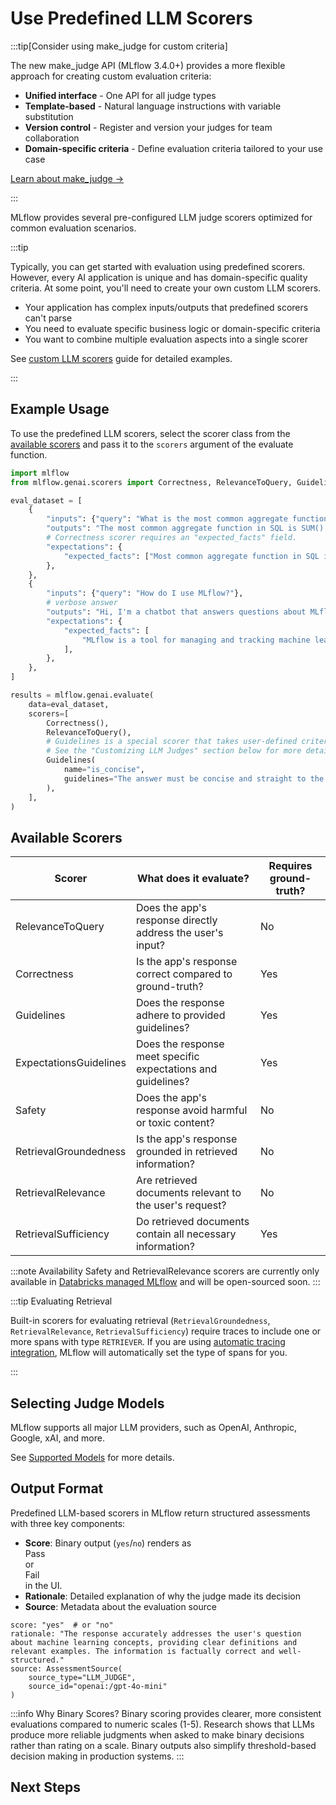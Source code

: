 
# Use Predefined LLM Scorers

:::tip[Consider using make_judge for custom criteria]

The new <APILink fn="mlflow.genai.judges.make_judge">make_judge</APILink> API (MLflow 3.4.0+) provides a more flexible approach for creating custom evaluation criteria:

- **Unified interface** - One API for all judge types
- **Template-based** - Natural language instructions with variable substitution
- **Version control** - Register and version your judges for team collaboration
- **Domain-specific criteria** - Define evaluation criteria tailored to your use case

[Learn about make_judge →](/genai/eval-monitor/scorers/llm-judge/make-judge)

:::

MLflow provides several pre-configured LLM judge scorers optimized for common evaluation scenarios.

:::tip

Typically, you can get started with evaluation using predefined scorers. However, every AI application is unique and has domain-specific quality criteria. At some point, you'll need to create your own custom LLM scorers.

- Your application has complex inputs/outputs that predefined scorers can't parse
- You need to evaluate specific business logic or domain-specific criteria
- You want to combine multiple evaluation aspects into a single scorer

See <ins>[custom LLM scorers](/genai/eval-monitor/scorers/llm-judge/guidelines)</ins> guide for detailed examples.

:::

## Example Usage

To use the predefined LLM scorers, select the scorer class from the [available scorers](#available-scorers) and pass it to the `scorers` argument of the <APILink fn="mlflow.genai.evaluate">evaluate</APILink> function.

```python
import mlflow
from mlflow.genai.scorers import Correctness, RelevanceToQuery, Guidelines

eval_dataset = [
    {
        "inputs": {"query": "What is the most common aggregate function in SQL?"},
        "outputs": "The most common aggregate function in SQL is SUM().",
        # Correctness scorer requires an "expected_facts" field.
        "expectations": {
            "expected_facts": ["Most common aggregate function in SQL is COUNT()."],
        },
    },
    {
        "inputs": {"query": "How do I use MLflow?"},
        # verbose answer
        "outputs": "Hi, I'm a chatbot that answers questions about MLflow. Thank you for asking a great question! I know MLflow well and I'm glad to help you with that. You will love it! MLflow is a Python-based platform that provides a comprehensive set of tools for logging, tracking, and visualizing machine learning models and experiments throughout their entire lifecycle. It consists of four main components: MLflow Tracking for experiment management, MLflow Projects for reproducible runs, MLflow Models for standardized model packaging, and MLflow Model Registry for centralized model lifecycle management. To get started, simply install it with 'pip install mlflow' and then use mlflow.start_run() to begin tracking your experiments with automatic logging of parameters, metrics, and artifacts. The platform creates a beautiful web UI where you can compare different runs, visualize metrics over time, and manage your entire ML workflow efficiently. MLflow integrates seamlessly with popular ML libraries like scikit-learn, TensorFlow, PyTorch, and many others, making it incredibly easy to incorporate into your existing projects!",
        "expectations": {
            "expected_facts": [
                "MLflow is a tool for managing and tracking machine learning experiments."
            ],
        },
    },
]

results = mlflow.genai.evaluate(
    data=eval_dataset,
    scorers=[
        Correctness(),
        RelevanceToQuery(),
        # Guidelines is a special scorer that takes user-defined criteria for evaluation.
        # See the "Customizing LLM Judges" section below for more details.
        Guidelines(
            name="is_concise",
            guidelines="The answer must be concise and straight to the point.",
        ),
    ],
)
```

<ImageBox src="/images/mlflow-3/eval-monitor/scorers/predefined-scorers-results.png" alt="Predefined LLM scorers result" />

## Available Scorers

| Scorer                                                                                     | What does it evaluate?                                       | Requires ground-truth? |
| ------------------------------------------------------------------------------------------ | ------------------------------------------------------------ | ---------------------- |
| <APILink fn="mlflow.genai.scorers.RelevanceToQuery">RelevanceToQuery</APILink>             | Does the app's response directly address the user's input?   | No                     |
| <APILink fn="mlflow.genai.scorers.Correctness">Correctness</APILink>                       | Is the app's response correct compared to ground-truth?      | Yes                    |
| <APILink fn="mlflow.genai.scorers.Guidelines">Guidelines</APILink>                         | Does the response adhere to provided guidelines?             | Yes                    |
| <APILink fn="mlflow.genai.scorers.ExpectationsGuidelines">ExpectationsGuidelines</APILink> | Does the response meet specific expectations and guidelines? | Yes                    |
| <APILink fn="mlflow.genai.scorers.Safety">Safety</APILink>                                 | Does the app's response avoid harmful or toxic content?      | No                     |
| <APILink fn="mlflow.genai.scorers.RetrievalGroundedness">RetrievalGroundedness</APILink>   | Is the app's response grounded in retrieved information?     | No                     |
| <APILink fn="mlflow.genai.scorers.RetrievalRelevance">RetrievalRelevance</APILink>         | Are retrieved documents relevant to the user's request?      | No                     |
| <APILink fn="mlflow.genai.scorers.RetrievalSufficiency">RetrievalSufficiency</APILink>     | Do retrieved documents contain all necessary information?    | Yes                    |

:::note Availability
Safety and RetrievalRelevance scorers are currently only available in [Databricks managed MLflow](https://docs.databricks.com/mlflow3/genai/eval-monitor/) and will be open-sourced soon.
:::

:::tip Evaluating Retrieval

Built-in scorers for evaluating retrieval (`RetrievalGroundedness`, `RetrievalRelevance`, `RetrievalSufficiency`) require traces to include one or more spans with type `RETRIEVER`. If you are using <ins>[automatic tracing integration](/genai/tracing/app-instrumentation/automatic)</ins>, MLflow will automatically set the type of spans for you.

:::

## Selecting Judge Models

MLflow supports all major LLM providers, such as OpenAI, Anthropic, Google, xAI, and more.

See [Supported Models](/genai/eval-monitor/scorers/llm-judge#supported-models) for more details.

## Output Format

Predefined LLM-based scorers in MLflow return structured assessments with three key components:

- **Score**: Binary output (`yes`/`no`) renders as <div className="inline-flex rounded-sm bg-green-100 px-2 py-1 text-sm text-green-600">Pass</div> or <div className="inline-flex rounded-sm bg-red-100 px-2 py-1 text-sm text-red-800">Fail</div> in the UI.
- **Rationale**: Detailed explanation of why the judge made its decision
- **Source**: Metadata about the evaluation source

```
score: "yes"  # or "no"
rationale: "The response accurately addresses the user's question about machine learning concepts, providing clear definitions and relevant examples. The information is factually correct and well-structured."
source: AssessmentSource(
    source_type="LLM_JUDGE",
    source_id="openai:/gpt-4o-mini"
)
```

:::info Why Binary Scores?
Binary scoring provides clearer, more consistent evaluations compared to numeric scales (1-5). Research shows that LLMs produce more reliable judgments when asked to make binary decisions rather than rating on a scale. Binary outputs also simplify threshold-based decision making in production systems.
:::

## Next Steps

<TilesGrid>
  <TileCard
    icon={Hammer}
    title="Guidelines Scorer"
    description="Learn how to use the Guidelines scorer to evaluate responses against custom criteria"
    href="/genai/eval-monitor/scorers/llm-judge/guidelines"
  />
  <TileCard
    icon={Bot}
    title="Evaluate Agents"
    description="Learn how to evaluate AI agents with specialized techniques and scorers"
    href="/genai/eval-monitor/running-evaluation/agents"
  />
  <TileCard
    icon={GitBranch}
    title="Evaluate Traces"
    description="Evaluate production traces to understand and improve your AI application's behavior"
    href="/genai/eval-monitor/running-evaluation/traces"
  />
</TilesGrid>
